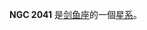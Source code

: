 {{NGCInfoBox|NGCID=NGC 2041|發現者=詹姆士·丹露帕|發現日期=1826年11月6日|其他編號=ESO 86-SC16|曆元=J2000.0|赤經=5時36分28.1秒
|赤緯=-66°59'23"|星座=剑鱼座|星體=星系|星等=10.4|表面亮度=|藍等=}}

'''NGC 2041''' 是[[剑鱼座|剑鱼座]]的一個[[星系|星系]]。

{{NGCReference|2041}}
{{Catalogs|NGC=2041}}